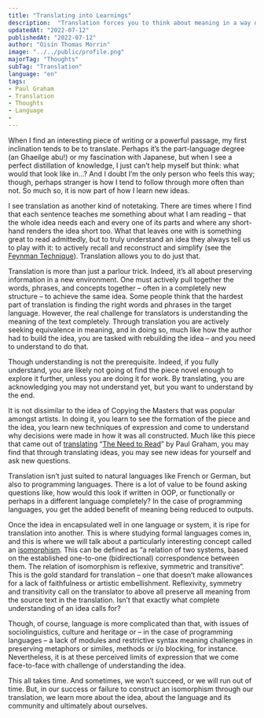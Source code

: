 ---
title: "Translating into Learnings"
description:  "Translation forces you to think about meaning in a way other meditatative practices on a text don't."
updatedAt: "2022-07-12"
publishedAt: "2022-07-12"
author: "Oisín Thomas Morrin"
image: "../../public/profile.png"
majorTag: "Thoughts"
subTag: "Translation"
language: "en"
tags: 
- Paul Graham
- Translation
- Thoughts
- Language
- 
---
When I find an interesting piece of writing or a powerful passage, my first inclination tends to be to translate. Perhaps it’s the part-language degree (an Ghaeilge abu!) or my fascination with Japanese, but when I see a perfect distillation of knowledge, I just can’t help myself but think: what would that look like in…? And I doubt I’m the only person who feels this way; though, perhaps stranger is how I tend to follow through more often than not. So much so, it is now part of how I learn new ideas.

I see translation as another kind of notetaking. There are times where I find that each sentence teaches me something about what I am reading – that the whole idea needs each and every one of its parts and where any short-hand renders the idea short too. What that leaves one with is something great to read admittedly, but to truly understand an idea they always tell us to play with it: to actively recall and reconstruct and simplify (see the [Feynman Technique](https://fs.blog/feynman-technique/)). Translation allows you to do just that.

Translation is more than just a parlour trick. Indeed, it’s all about preserving information in a new environment. One must actively pull together the words, phrases, and concepts together – often in a completely new structure – to achieve the same idea. Some people think that the hardest part of translation is finding the right words and phrases in the target language. However, the real challenge for translators is understanding the meaning of the text completely. Through translation you are actively seeking equivalence in meaning, and in doing so, much like how the author had to build the idea, you are tasked with rebuilding the idea – and you need to understand to do that.

Though understanding is not the prerequisite. Indeed, if you fully understand, you are likely not going ot find the piece novel enough to explore it further, unless you are doing it for work. By translating, you are acknowledging you may not understand yet, but you want to understand by the end.

It is not dissimilar to the idea of Copying the Masters that was popular amongst artists. In doing it, you learn to see the formation of the piece and the idea, you learn new techniques of expression and come to understand why decisions were made in how it was all constructed. Much like this piece that came out of [translating](https://oisinthomasmorrin.com/blog/an-ga-a-bheith-a-leamh) “[The Need to Read](http://paulgraham.com/read.html)” by Paul Graham, you may find that through translating ideas, you may see new ideas for yourself and ask new questions.

Translation isn’t just suited to natural languages like French or German, but also to programming languages. There is a lot of value to be found asking questions like, how would this look if written in OOP, or functionally or perhaps in a different language completely? In the case of programming languages, you get the added benefit of meaning being reduced to outputs.

Once the idea in encapsulated well in one language or system, it is ripe for translation into another. This is where studying formal languages comes in, and this is where we will talk about a particularly interesting concept called an [isomorphism](https://en.wikipedia.org/wiki/Isomorphism). This can be defined as “a relation of two systems, based on the established one-to-one (bidirectional) correspondence between them. The relation of isomorphism is reflexive, symmetric and transitive”. This is the gold standard for translation – one that doesn’t make allowances for a lack of faithfulness or artistic embellishment. Reflexivity, symmetry and transitivity call on the translator to above all preserve all meaning from the source text in the translation. Isn’t that exactly what complete understanding of an idea calls for?

Though, of course, language is more complicated than that, with issues of sociolinguistics, culture and heritage or – in the case of programming languages – a lack of modules and restrictive syntax meaning challenges in preserving metaphors or similes, methods or i/o blocking, for instance. Nevertheless, it is at these perceived limits of expression that we come face-to-face with challenge of understanding the idea.

This all takes time. And sometimes, we won’t succeed, or we will run out of time. But, in our success or failure to construct an isomorphism through our translation, we learn more about the idea, about the language and its community and ultimately about ourselves.